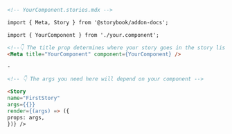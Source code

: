 ```md
<!-- YourComponent.stories.mdx -->

import { Meta, Story } from '@storybook/addon-docs';

import { YourComponent } from './your.component';

<!--👇 The title prop determines where your story goes in the story list -->
<Meta title="YourComponent" component={YourComponent} />

-

<!-- 👇 The args you need here will depend on your component -->

<Story
name="FirstStory"
args={{}}
render={(args) => ({
props: args,
})} />
```
